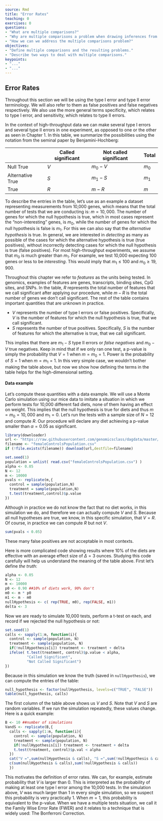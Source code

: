 ```yaml
---
source: Rmd
title: "Error Rates"
teaching: 0
exercises: 0
questions:
- "What are multiple comparisons?"
- "Why are multiple comparisons a problem when drawing inferences from high-throughput data?"
- "How we can we address the multiple comparisons problem?"
objectives:
- "Define multiple comparisons and the resulting problems."
- "Describe two ways to deal with multiple comparisons."
keypoints:
- "..."
- "..."
---
```


## Error Rates

Throughout this section we will be using the type I error and type II error 
terminology. We will also refer to them as false positives and false negatives 
respectively. We also use the more general terms specificity, which relates to 
type I error, and sensitivity, which relates to type II errors.

In the context of high-throughput data we can make several type I errors and 
several type II errors in one experiment, as opposed to one or the other as seen 
in Chapter 1. In this table, we summarize the possibilities using the notation 
from the seminal paper by Benjamini-Hochberg:

|   | Called significant   | Not called significant   | Total  |  
|---|---|---|---|
|Null True   | $V$   | $m_0-V$  | $m_0$  |
|Alternative True   | $S$  | $m_1-S$    | $m_1$    |   
|True   | $R$  |  $m-R$ | $m$  |

To describe the entries in the table, let's use as an example a dataset 
representing measurements from 10,000 genes, which means that the total number 
of tests that we are conducting is: $m=10,000$. The number of genes for which 
the null hypothesis is true, which in most cases represent the "non-interesting" 
genes, is $m_0$, while the number of genes for which the null hypothesis is 
false is $m_1$. For this we can also say that the _alternative hypothesis_ is 
true. In general, we are interested in _detecting_ as many as possible of the 
cases for which the alternative hypothesis is true (true positives), without 
incorrectly detecting cases for which the null hypothesis is true (false 
positives). For most high-throughput experiments, we assume that $m_0$ is much 
greater than $m_1$. For example, we test 10,000 expecting 100 genes or less to 
be _interesting_. This would imply that $m_1 \leq 100$ and $m_0 \geq 19,900$. 

Throughout this chapter we refer to _features_ as the units being tested. In 
genomics, examples of features are genes, transcripts, binding sites, CpG sites, 
and SNPs. In the table, $R$ represents the total number of features that we call 
significant after applying our procedure, while $m-R$ is the total number of 
genes we don't call significant. The rest of the table contains important 
quantities that are unknown in practice.

* $V$ represents the number of type I errors or false positives. Specifically, 
$V$ is the number of features for which the null hypothesis is true, that we 
call significant.
* $S$ represents the number of true positives. Specifically, $S$ is the number 
of features for which the alternative is true, that we call significant. 

This implies that there are $m_1-S$ type II errors or _false negatives_ and 
$m_0-V$ true negatives. Keep in mind that if we only ran one test, a p-value is 
simply the probability that $V=1$ when $m=m_0=1$. Power is the probability of 
$S=1$ when $m=m_1=1$. In this very simple case, we wouldn't bother making the 
table above, but now we show how defining the terms in the table helps for the 
high-dimensional setting.

  
#### Data example

Let's compute these quantities with a data example. We will use a Monte Carlo 
simulation using our mice data to imitate a situation in which we perform tests 
for 10,000 different fad diets, none of them having an effect on weight. This 
implies that the null hypothesis is true for diets and thus $m=m_0=10,000$ and 
$m_1=0$. Let's run the tests with a sample size of $N=12$ and compute $R$. Our 
procedure will declare any diet achieving a p-value smaller than $\alpha=0.05$ 
as significant. 

```r
library(downloader)
url <- "https://raw.githubusercontent.com/genomicsclass/dagdata/master/inst/extdata/femaleControlsPopulation.csv"
filename <- "femaleControlsPopulation.csv"
if (!file.exists(filename)) download(url,destfile=filename)
```


```r
set.seed(1)
population = unlist( read.csv("femaleControlsPopulation.csv") )
alpha <- 0.05
N <- 12
m <- 10000
pvals <- replicate(m,{
  control = sample(population,N)
  treatment = sample(population,N)
  t.test(treatment,control)$p.value
})
```

Although in practice we do not know the fact that no diet works, in this 
simulation we do, and therefore we can actually compute $V$ and $S$. Because all 
null hypotheses are true, we know, in this specific simulation, that $V=R$. Of 
course, in practice we can compute $R$ but not $V$.

```r
sum(pvals < 0.05)
```

These many false positives are not acceptable in most contexts.

Here is more complicated code showing results where 10% of the diets are 
effective with an average effect size of $\Delta= 3$ ounces. 
Studying this code carefully will help us understand the meaning of the table 
above.
First let's define _the truth_:

```r
alpha <- 0.05
N <- 12
m <- 10000
p0 <- 0.90 ##10% of diets work, 90% don't
m0 <- m * p0
m1 <- m - m0
nullHypothesis <- c( rep(TRUE, m0), rep(FALSE, m1))
delta <- 3
```

Now we are ready to simulate 10,000 tests, perform a t-test on each, and record 
if we rejected the null hypothesis or not:

```r
set.seed(1)
calls <- sapply(1:m, function(i){
  control <- sample(population, N)
  treatment <- sample(population, N)
  if(!nullHypothesis[i]) treatment <- treatment + delta
  ifelse( t.test(treatment, control)$p.value < alpha, 
          "Called Significant",
          "Not Called Significant")
})
```

Because in this simulation we know the truth (saved in `nullHypothesis`), we can 
compute the entries of the table:

```r
null_hypothesis <- factor(nullHypothesis, levels=c("TRUE", "FALSE"))
table(null_hypothesis, calls)
```

The first column of the table above shows us $V$ and $S$. Note that $V$ and $S$ 
are random variables. If we run the simulation repeatedly, these values change. 
Here is a quick example:

```r
B <- 10 ##number of simulations
VandS <- replicate(B,{
  calls <- sapply(1:m, function(i){
    control <- sample(population, N)
    treatment <- sample(population, N)
    if(!nullHypothesis[i]) treatment <- treatment + delta
    t.test(treatment, control)$p.val < alpha
  })
  cat("V =",sum(nullHypothesis & calls), "S =",sum(!nullHypothesis & calls),"\n")
  c(sum(nullHypothesis & calls),sum(!nullHypothesis & calls))
  })
```

This motivates the definition of error rates. We can, for example, estimate 
probability that $V$ is larger than 0. This is interpreted as the probability of 
making at least one type I error among the 10,000 tests. In the simulation 
above, $V$ was much larger than 1 in every single simulation, so we suspect this 
probability is very practically 1. When $m=1$, this probability is equivalent to 
the p-value. When we have a multiple tests situation, we call it the Family Wise 
Error Rate (FWER) and it relates to a technique that is widely used: The 
Bonferroni Correction.

